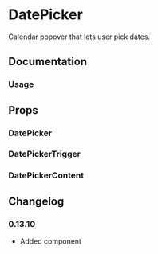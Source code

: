 
# DatePicker

Calendar popover that lets user pick dates.

## Documentation

### Usage

<Demo component="date-picker/usage" />

## Props

### DatePicker

<PropsTable component="DatePicker" />

### DatePickerTrigger

<PropsTable component="DatePickerTrigger" />

### DatePickerContent

<PropsTable component="DatePickerContent" />

## Changelog

### 0.13.10

- Added component
